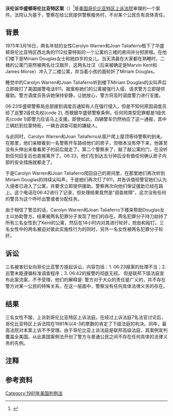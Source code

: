 {{Onesource|time=2020-11-11T17:15:59+00:00}}
{{Infobox court case
|name               = 沃伦诉华盛顿哥伦比亚特区案
|court              = [[美国哥伦比亚特区上诉法院|美国哥伦比亚特区上诉法院]]
|image              = Seal of the District of Columbia Court of Appeals.gif
|imagealt           = 
|caption            = 美国哥伦比亚特区上诉法院印章
|full name          = Carolyn WARREN, et al., Appellants, v. DISTRICT OF COLUMBIA, et al., Appellees. Wilfred NICHOL, Appellant, v. DISTRICT OF COLUMBIA METROPOLITAN POLICE DEPARTMENT, et al., Appellees.
|date decided       = {{start date|1981|12|21}}
|	          = 444 A.2d. 1, D.C. Ct. of Ap. 1981
|transcripts        = 
|judges             = 
|number of judges   = 
|decision by        = 
|concurring         = 
|dissenting         = 
|concur/dissent     = 
|prior actions      = 
|appealed from      = 
|appealed to        = 
|subsequent actions = 
|related actions    = 
|opinions           = 
|keywords           = <!-- {{hlist | }} -->
|italic title       = 
}}
'''沃伦诉华盛顿哥伦比亚特区案'''（{{lang-en|Warren v. District of Columbia}}）<ref>{{cite web|title=Warren v. District of Columbia, 444 A. 2d 1 - DC: Court of Appeals 1981|url=https://scholar.google.com/scholar_case?case=9108468254125174344&q=warren-v-district-of-columbia&hl=en&as_sdt=2006|publisher=Google Scholar|access-date=2020-11-11|archive-date=2021-02-17|archive-url=https://web.archive.org/web/20210217063240/https://scholar.google.com/scholar_case?case=9108468254125174344&q=warren-v-district-of-columbia&hl=en&as_sdt=2006|dead-url=no}}</ref>是[[美国哥伦比亚特区上诉法院|美国哥伦比亚特区上诉法院]]审理的一个案件。法院认为基于{{link-en|公共责任原则|Duty to rescue}}，警察在给公民提供警察服务时，不对某个公民负有具体责任。

==背景==
1975年3月16日，两名年轻的女性Carolyn Warren和Joan Taliaferro租下了华盛顿哥伦比亚特区西北角的1112拉蒙特街的一个公寓的三楼的房间并分担房租。在他们楼下是Miriam Douglas女士和她四岁的女儿。当天清晨在大家都在熟睡时，二楼的公寓门突然被两名壮汉踹开，这两名壮汉（后来被确定是Marvin Kent和James Morse）冲入了二楼公寓，并当着小孩的面轮奸了Miriam Douglas。

睡觉中的Carolyn Warren和Joan Taliaferro听到楼下Miriam Douglas的尖叫声后立即拨打了美国报警电话911，报案称她们的公寓被强行入侵，请求警方立即提供援助。警方调度员告诉她保持安静，让她放心，警方将及时调度警力进行支援。

06:23华盛顿警察局总部接到调度员通知有人在强行侵入，但是不知何原因调度员给了巡警2级优先权(code 2), 而根据华盛顿警察条例，任何同类型犯罪都是1级优先(code 1)即警力应该马上支援。即使如此，四辆警车仍然响应了这一通报，其中三辆赶到拉蒙特街，一辆去调查可能的嫌疑人。

与此同时，Carolyn Warren和Joan Taliaferro从窗户爬上屋顶等待警察的到来。在那里，他们亲眼看到一名警察开车路经他们的房子，但根本没有停下来，他甚至没有头伸出来看看房子的前后就走了。第二个警察来了，敲了敲公寓的门，在没听到任何回复后也直接离开了。06:33，他们在到达五分钟后没有做任何确认房子内部的安全措施就都走了。

于是Carolyn Warren和Joan Taliaferro爬回自己的房间里，在那里她们再次听到Miriam Douglas的持续尖叫声。于是她们再次打了911，并告诉值班警官她们认为入侵者已进入了公寓，并要求立即提供援助。警察再次向他们保证援助已经在路上。这个电话在06:42进行了记录，但处理结果竟然是“调查故障”，这次没有任何的警员为这个呼吁出警或者分配任务。

由于相信了警员的话，Carolyn Warren和Joan Taliaferro下楼来帮助Douglas女士以协助警方。结果被两名犯罪分子发现了他们的存在。两名犯罪分子持刀劫持了所有三名女性到了Kent的公寓，然后在14小时内对其进行轮奸，抢劫和殴打。三名女性中的两名被迫对彼此实施性行为的同时，另外一名女性被两名犯罪分子轮奸。

==诉讼==
三名被害妇女向哥伦比亚警方提起诉讼，内容包括：1. 06:23报案的处理不当；2. 巡警未能遵循标准调查程序；3. 06:42的报警的彻底无视。
但是联邦下级法庭宣布此案流案，不予受理，他们的解释是: 警方对于大众的责任是广义的，并不存在警方对某一公民的特殊关系，在这一层面中，警察没有任何具体法律义务的存在。{{notetag|原文："the duty to provide public services is owed to the public at large, and, absent a special relationship between the police and an individual, no specific legal duty exists."}}

==结果==
三名女性不服，上诉到哥伦比亚特区上诉法庭。在经过上诉法庭7名法官讨论后，哥伦比亚特区上诉法院在1981年以4-3的票数的肯定了下级法庭的判决。同年，最高法院对本案上诉不予受理。由于哥伦比亚上诉法庭是联邦高级法庭，其案例宣判覆盖全美国。从此美国案例法开创了警方与普通公民之间不存在任何具体的法律义务的先例。

==注释==
{{notefoot}}

==参考资料==
{{reflist}}
[[Category:1981年美国判例法|Category:1981年美国判例法]]